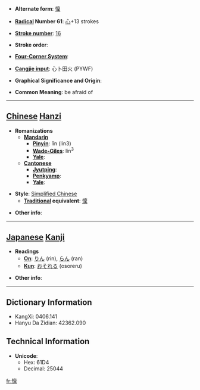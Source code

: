 * '''Alternate form''': [[懍]]

* '''[[Wiktionary:Chinese radical index| Radical]] Number 61''': [[Wiktionary:Chinese radical index 心|心]]+13 strokes

* '''[[Wiktionary:Chinese total strokes index|Stroke number]]''': [[Wiktionary:Chinese total strokes index 16|16]]

* '''Stroke order''': 

* '''[[Wiktionary:Chinese four corner index|Four-Corner System]]''': 

* '''[[Wiktionary:Chinese Cangjie index|Cangjie input]]''': 心卜田火 (PYWF)

* '''Graphical Significance and Origin''': 

* '''Common Meaning''': be afraid of

----

== [[Chinese]] [[Hanzi]] ==

* '''Romanizations'''
** '''[[Mandarin]]'''
*** '''[[Pinyin]]''': lǐn (lin3)
*** '''[[Wade-Giles]]''': lin<sup>3</sup>
*** '''[[Yale]]''': 
** '''[[Cantonese]]'''
*** '''[[Jyutping]]''':
*** '''[[Penkyamp]]''': 
*** '''[[Yale]]''': 

* '''Style''': [[Simplified Chinese]] 
** '''[[Traditional Chinese|Traditional]] equivalent''': [[懍]]

* '''Other info''': 

----

== [[Japanese]] [[Kanji]] ==

* '''Readings'''
** '''[[On]]''': [[りん]] (rin), [[らん]] (ran)
** '''[[Kun]]''': [[おそれる]] (osoreru)

* '''Other info''':  

----

== Dictionary Information ==

* KangXi: 0406.141
* Hanyu Da Zidian: 42362.090

== Technical Information ==

* '''Unicode''':
** Hex: 61D4
** Decimal: 25044

[[fr:懔]]